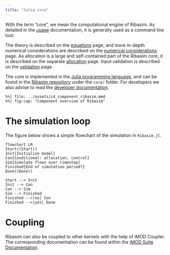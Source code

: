 ```yaml
---
title: "Julia core"
---
```


With the term "core", we mean the computational engine of Ribasim. As detailed in the
[usage](usage.qmd) documentation, it is generally used as a command line tool.

The theory is described on the [equations](equations.qmd) page, and more in-depth numerical considerations are described on the [numerical considerations](numerics.qmd) page. As allocation is a large and self-contained part of the Ribasim core, it is described on the separate [allocation](allocation.qmd) page. Input validation is described on the [validation](validation.qmd) page.

The core is implemented in the [Julia programming language](https://julialang.org/), and
can be found in the [Ribasim repository](https://github.com/Deltares/Ribasim) under the
`core/` folder. For developers we also advise to read the
[developer documentation](../contribute/core.qmd).

```mermaid
%%| file: ../assets/c4_component_ribasim.mmd
%%| fig-cap: "Component overview of Ribasim"
```

# The simulation loop

The figure below shows a simple flowchart of the simulation in `Ribasim.jl`.

```mermaid
flowchart LR
Start((Start))
Init[Initialize model]
Con[Conditional: allocation, control]
Sim[Simulate flows over timestep]
Finished{End of simulation period?}
Done((Done))

Start --> Init
Init --> Con
Con --> Sim
Sim --> Finished
Finished -->|no| Con
Finished -->|yes| Done
```


# Coupling

Ribasim can also be coupled to other kernels with the help of iMOD Coupler.
The corresponding documentation can be found within the [iMOD Suite Documentation](https://deltares.github.io/iMOD-Documentation/coupler.html).
